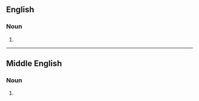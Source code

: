==English==

===Noun===
{{en-noun|knyfes|knyves}}

# {{obsolete spelling of|en|knife}}

----

==Middle English==

===Noun===
{{head|enm|noun}}

# {{alt form|enm|knyf}}